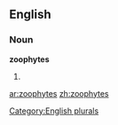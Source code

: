==English==

===Noun===
'''zoophytes'''

# {{plural of|[[zoophyte]]}}

[[Category:English plurals]]

[[ar:zoophytes]]
[[zh:zoophytes]]